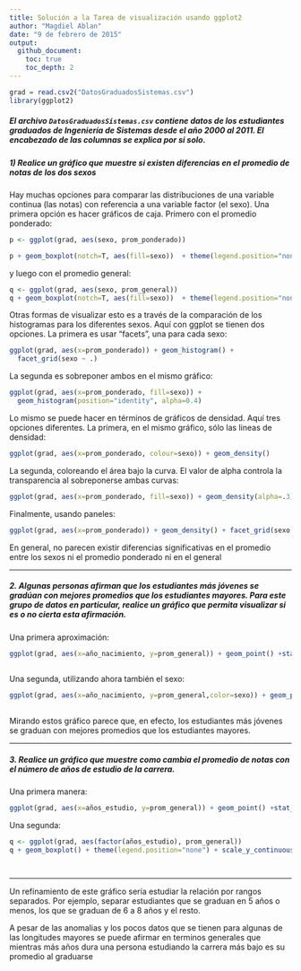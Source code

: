 ```yaml
---
title: Solución a la Tarea de visualización usando ggplot2
author: "Magdiel Ablan"
date: "9 de febrero de 2015"
output:
  github_document:
    toc: true
    toc_depth: 2    
---
```



```r
grad = read.csv2("DatosGraduadosSistemas.csv")
library(ggplot2)
```

##### El archivo ```DatosGraduadosSistemas.csv``` contiene datos de los estudiantes graduados de Ingeniería de Sistemas desde el año 2000 al 2011. El encabezado de las columnas se explica por si solo.

##### 1) Realice un gráfico que muestre si existen diferencias en el promedio de notas de los dos sexos

Hay muchas opciones para comparar las distribuciones de una variable continua (las notas) con referencia a una variable factor (el sexo). Una primera opción es hacer gráficos de caja. Primero con el promedio ponderado:
```r

p <- ggplot(grad, aes(sexo, prom_ponderado))

p + geom_boxplot(notch=T, aes(fill=sexo))  + theme(legend.position="none") + scale_y_continuous(name="Promedio ponderado") + scale_x_discrete(breaks=c("F", "M"),labels=c("Femenino", "Masculino")) +ggtitle("Estudiantes de Sistemas (2000- 2011)")

```

y luego con el promedio general:

```r
q <- ggplot(grad, aes(sexo, prom_general))
q + geom_boxplot(notch=T, aes(fill=sexo))  + theme(legend.position="none") + scale_y_continuous(name="Promedio general") + scale_x_discrete(breaks=c("F", "M"),labels=c("Femenino", "Masculino")) +ggtitle("Estudiantes de Sistemas (2000- 2011)")

```

Otras formas de visualizar esto es a través de la comparación de los histogramas para los diferentes sexos. Aquí con ggplot se tienen dos opciones. La primera es usar "facets", una para cada sexo:

```r
ggplot(grad, aes(x=prom_ponderado)) + geom_histogram() +
  facet_grid(sexo ~ .)

```

La segunda es sobreponer ambos en el mismo gráfico:

```r
ggplot(grad, aes(x=prom_ponderado, fill=sexo)) +
  geom_histogram(position="identity", alpha=0.4)
```

Lo mismo se puede hacer en términos de gráficos de densidad. Aquí tres opciones diferentes. La primera, en el mismo gráfico, sólo las lineas de densidad:

```r
ggplot(grad, aes(x=prom_ponderado, colour=sexo)) + geom_density()


```

La segunda, coloreando el área bajo la curva. El valor de alpha controla la transparencia al sobreponerse ambas curvas:

```r
ggplot(grad, aes(x=prom_ponderado, fill=sexo)) + geom_density(alpha=.3)
```

Finalmente, usando paneles:

```r
ggplot(grad, aes(x=prom_ponderado)) + geom_density() + facet_grid(sexo ~ .)
```


En general, no parecen existir diferencias significativas en el promedio entre los sexos ni el promedio ponderado ni en el general

-----------------------

##### 2. Algunas personas afirman que los estudiantes más jóvenes se gradúan con mejores promedios que los estudiantes mayores. Para este grupo de datos en particular, realice un gráfico que permita visualizar si es o no cierta esta afirmación.

Una primera aproximación:

```r

ggplot(grad, aes(x=año_nacimiento, y=prom_general)) + geom_point() +stat_smooth() + scale_y_continuous(name="Promedio general") + scale_x_continuous(name = "Año de nacimiento") +ggtitle("Estudiantes de Sistemas (2000- 2011)")
                                                                                                         

```

Una segunda, utilizando ahora también el sexo:

```r

ggplot(grad, aes(x=año_nacimiento, y=prom_general,color=sexo)) + geom_point() +stat_smooth() + scale_y_continuous(name="Promedio general") + scale_x_continuous(name = "Año de Nacimiento") +ggtitle("Estudiantes de Sistemas (2000- 2011)")
                                                                      
```


Mirando estos gráfico parece que, en efecto, los estudiantes más jóvenes se graduan con mejores promedios que los estudiantes mayores. 

---------------------

##### 3. Realice un gráfico que muestre como cambia el promedio de notas  con el número de años de estudio de la carrera.

Una primera manera:
```r

ggplot(grad, aes(x=años_estudio, y=prom_general)) + geom_point() +stat_smooth() + scale_y_continuous(name="Promedio general") + scale_x_continuous(name = "Años de estudio") +ggtitle("Estudiantes de Sistemas (2000- 2011)")


```

Una segunda:

```r

q <- ggplot(grad, aes(factor(años_estudio), prom_general))
q + geom_boxplot() + theme(legend.position="none") + scale_y_continuous(name="Promedio general") + ggtitle("Estudiantes de Sistemas (2000- 2011)")




```

-----------------

Un refinamiento de este gráfico sería estudiar la relación por rangos separados. Por ejemplo, separar estudiantes que se graduan en 5 años o menos, los que se graduan de 6 a 8 años y el resto.

A pesar de las anomalias y los pocos datos que se tienen para algunas de las longitudes mayores se puede afirmar en terminos generales que mientras más años dura una persona estudiando la carrera más bajo es su promedio al graduarse
